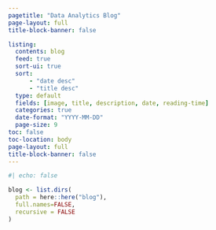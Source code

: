 ```yaml
---
pagetitle: "Data Analytics Blog"
page-layout: full
title-block-banner: false

listing: 
  contents: blog
  feed: true
  sort-ui: true
  sort:
      - "date desc"
      - "title desc"
  type: default
  fields: [image, title, description, date, reading-time]
  categories: true
  date-format: "YYYY-MM-DD"
  page-size: 9
toc: false
toc-location: body
page-layout: full
title-block-banner: false
---
```


```r
#| echo: false

blog <- list.dirs(
  path = here::here("blog"),
  full.names=FALSE,
  recursive = FALSE
)

```

